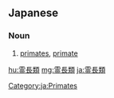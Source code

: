 ==Japanese==
{{ja-kanjitab|れい|ちょう|るい|yomi=on}}

===Noun===
{{ja-noun|れいちょうるい}}

# [[primate]]s, [[primate]]

[[Category:ja:Primates]]

[[hu:霊長類]]
[[mg:霊長類]]
[[ja:霊長類]]
